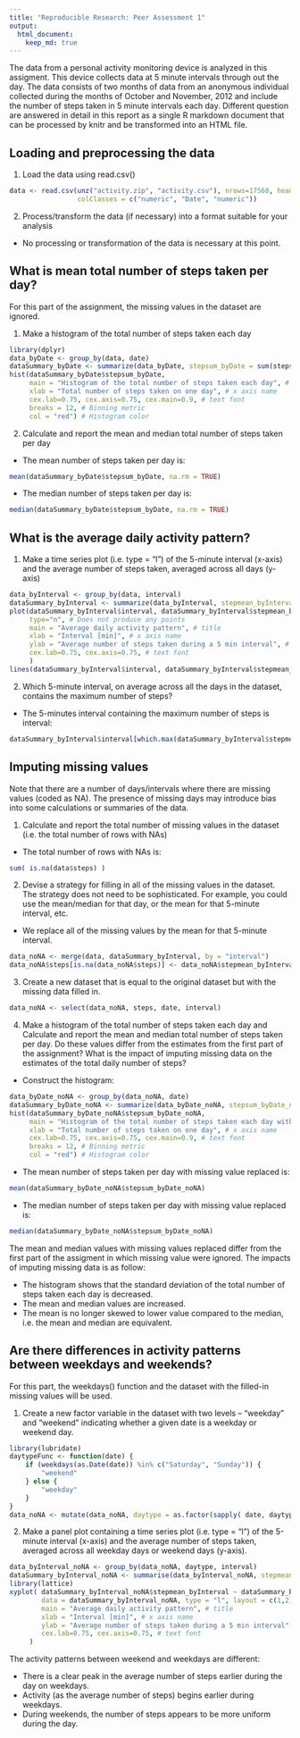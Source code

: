 ```yaml
---
title: "Reproducible Research: Peer Assessment 1"
output: 
  html_document:
    keep_md: true
---
```


The data from a personal activity monitoring device is analyzed in this assigment. This device collects data at 5 minute intervals through out the day. The data consists of two months of data from an anonymous individual collected during the months of October and November, 2012 and include the number of steps taken in 5 minute intervals each day. Different question are answered in detail in this report as a single R markdown document that can be processed by knitr and be transformed into an HTML file.

## Loading and preprocessing the data
1. Load the data using read.csv()
```r
data <- read.csv(unz("activity.zip", "activity.csv"), nrows=17568, header=T, sep=",", 
                 colClasses = c("numeric", "Date", "numeric"))
```

2. Process/transform the data (if necessary) into a format suitable for your analysis

- No processing or transformation of the data is necessary at this point.

## What is mean total number of steps taken per day?
For this part of the assignment, the missing values in the dataset are ignored.

1. Make a histogram of the total number of steps taken each day

```r
library(dplyr)
data_byDate <- group_by(data, date)
dataSummary_byDate <- summarize(data_byDate, stepsum_byDate = sum(steps, na.rm = TRUE))
hist(dataSummary_byDate$stepsum_byDate, 
     main = "Histogram of the total number of steps taken each day", # title
     xlab = "Total number of steps taken on one day", # x axis name
     cex.lab=0.75, cex.axis=0.75, cex.main=0.9, # text font
     breaks = 12, # Binning metric
     col = "red") # Histogram color
```

2. Calculate and report the mean and median total number of steps taken per day

- The mean number of steps taken per day is:
```r
mean(dataSummary_byDate$stepsum_byDate, na.rm = TRUE)
```

- The median number of steps taken per day is:
```r
median(dataSummary_byDate$stepsum_byDate, na.rm = TRUE)
```

## What is the average daily activity pattern?
1. Make a time series plot (i.e. type = "l") of the 5-minute interval (x-axis) and the average number of steps taken, averaged across all days (y-axis)

```r
data_byInterval <- group_by(data, interval)
dataSummary_byInterval <- summarize(data_byInterval, stepmean_byInterval = mean(steps, na.rm = TRUE))
plot(dataSummary_byInterval$interval, dataSummary_byInterval$stepmean_byInterval, # Data
     type="n", # Does not produce any points
     main = "Average daily activity pattern", # title
     xlab = "Interval [min]", # x axis name
     ylab = "Average number of steps taken during a 5 min interval", # y axis name
     cex.lab=0.75, cex.axis=0.75, # text font
     )
lines(dataSummary_byInterval$interval, dataSummary_byInterval$stepmean_byInterval, type="l")
```

2. Which 5-minute interval, on average across all the days in the dataset, contains the maximum number of steps?

- The 5-minutes interval containing the maximum number of steps is interval:
```r
dataSummary_byInterval$interval[which.max(dataSummary_byInterval$stepmean_byInterval)]
```

## Imputing missing values
Note that there are a number of days/intervals where there are missing values (coded as NA). The presence of missing days may introduce bias into some
calculations or summaries of the data.

1. Calculate and report the total number of missing values in the dataset
(i.e. the total number of rows with NAs)
- The total number of rows with NAs is:
```r
sum( is.na(data$steps) ) 
```
2. Devise a strategy for filling in all of the missing values in the dataset. The strategy does not need to be sophisticated. For example, you could use the mean/median for that day, or the mean for that 5-minute interval, etc.
- We replace all of the missing values by the mean for that 5-minute interval.
```r
data_noNA <- merge(data, dataSummary_byInterval, by = "interval")
data_noNA$steps[is.na(data_noNA$steps)] <- data_noNA$stepmean_byInterval[is.na(data_noNA$steps)]
```

3. Create a new dataset that is equal to the original dataset but with the missing data filled in.
```r
data_noNA <- select(data_noNA, steps, date, interval)
```

4. Make a histogram of the total number of steps taken each day and Calculate and report the mean and median total number of steps taken per day. Do these values differ from the estimates from the first part of the assignment? What is the impact of imputing missing data on the estimates of the total daily number of steps?
- Construct the histogram:
```r
data_byDate_noNA <- group_by(data_noNA, date)
dataSummary_byDate_noNA <- summarize(data_byDate_noNA, stepsum_byDate_noNA = sum(steps, na.rm = TRUE))
hist(dataSummary_byDate_noNA$stepsum_byDate_noNA, 
     main = "Histogram of the total number of steps taken each day with NA replaced", # title
     xlab = "Total number of steps taken on one day", # x axis name
     cex.lab=0.75, cex.axis=0.75, cex.main=0.9, # text font
     breaks = 12, # Binning metric
     col = "red") # Histogram color
```

- The mean number of steps taken per day with missing value replaced is:
```r
mean(dataSummary_byDate_noNA$stepsum_byDate_noNA)
```

- The median number of steps taken per day with missing value replaced is:
```r
median(dataSummary_byDate_noNA$stepsum_byDate_noNA)
```

The mean and median values with missing values replaced differ from the first part of the assigment in which missing value were ignored. The impacts of imputing missing data is as follow:

- The histogram shows that the standard deviation of the total number of steps taken each day is decreased.
- The mean and median values are increased.
- The mean is no longer skewed to lower value compared to the median, i.e. the mean and median are equivalent.

## Are there differences in activity patterns between weekdays and weekends?
For this part, the weekdays() function and the dataset with the filled-in missing values will be used.

1. Create a new factor variable in the dataset with two levels – “weekday” and “weekend” indicating whether a given date is a weekday or weekend day.
```r
library(lubridate)
daytypeFunc <- function(date) {
    if (weekdays(as.Date(date)) %in% c("Saturday", "Sunday")) {
        "weekend"
    } else {
        "weekday"
    }
}
data_noNA <- mutate(data_noNA, daytype = as.factor(sapply( date, daytypeFunc)))
```

2. Make a panel plot containing a time series plot (i.e. type = "l") of the 5-minute interval (x-axis) and the average number of steps taken, averaged across all weekday days or weekend days (y-axis).
```r
data_byInterval_noNA <- group_by(data_noNA, daytype, interval)
dataSummary_byInterval_noNA <- summarise(data_byInterval_noNA, stepmean_byInterval = mean(steps, na.rm = TRUE))
library(lattice)
xyplot( dataSummary_byInterval_noNA$stepmean_byInterval ~ dataSummary_byInterval_noNA$interval | dataSummary_byInterval_noNA$daytype, 
        data = dataSummary_byInterval_noNA, type = "l", layout = c(1,2),
        main = "Average daily activity pattern", # title
        xlab = "Interval [min]", # x axis name
        ylab = "Average number of steps taken during a 5 min interval", # y axis name
        cex.lab=0.75, cex.axis=0.75, # text font
     )
```

The activity patterns between weekend and weekdays are different:

- There is a clear peak in the average number of steps earlier during the day on weekdays.
- Activity (as the average number of steps) begins earlier during weekdays.
- During weekends, the number of steps appears to be more uniform during the day.
